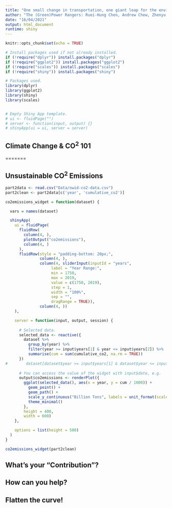 ```yaml
---
title: "One small change in transportation, one giant leap for the environment"
author: "The (Green)Power Rangers: Ruei-Hung Chen, Andrew Chew, Zhenyu Xuan, Elif Yurek"
date: "16/04/2021"
output: html_document
runtime: shiny
---
```


```r
knitr::opts_chunk$set(echo = TRUE)

# Install packages used if not already installed.
if (!require("dplyr")) install.packages("dplyr")
if (!require("ggplot2")) install.packages("ggplot2")
if (!require("scales")) install.packages("scales")
if (!require("shiny")) install.packages("shiny")

# Packages used.
library(dplyr)
library(ggplot2)
library(shiny)
library(scales)


# Empty Shiny App template. 
# ui <- fluidPage("")
# server <- function(input, output) {}
# shinyApp(ui = ui, server = server)
```

<!-- Part 1 -->
## Climate Change & CO^2^ 101
<!-- <<<<<<< HEAD -->
<!-- install.packages("readxl") -->
<!-- library("readxl") -->
<!-- data <- read_excel("global emission.3.xlsx") -->

<!-- df <- data.frame( -->
<!--   x= data$`Sub-sector`, -->
<!--   y=data$`Share of global greenhouse gas emissions (%)` -->
<!-- ) -->
<!-- df -->
<!-- # Load required R packages -->
<!-- install.packages('dplyr') -->
<!-- install.packages('highcharter') -->
<!-- library(dplyr) -->
<!-- library(highcharter)  -->
<!-- # Set highcharter options -->
<!-- options(highcharter.theme = hc_theme_smpl(tooltip = list(valueDecimals = 2))) -->

<!-- hc <- df %>% -->
<!--   hchart( -->
<!--     "pie", hcaes(x = x, y = y), -->
<!--     name = "CO2 Emissions" -->
<!--   ) -->
<!-- hc -->



=======
<!-- data <- read_excel("global emission.2.xlsx") -->

<!-- df <- data.frame( -->
<!--   x= data$`Sub-sector`, -->
<!--   y=data$`Share of global greenhouse gas emissions (%)` -->
<!-- ) -->
<!-- df -->
<!-- # Load required R packages -->
<!-- install.packages('dplyr') -->
<!-- install.packages('highcharter') -->
<!-- library(dplyr) -->
<!-- library(highcharter)  -->
<!-- # Set highcharter options -->
<!-- options(highcharter.theme = hc_theme_smpl(tooltip = list(valueDecimals = 2))) -->

<!-- hc <- df %>% -->
<!--   hchart( -->
<!--     "pie", hcaes(x = x, y = y), -->
<!--     name = "CO2 Emissions" -->
<!--   ) -->
<!-- hc -->
<!-- >>>>>>> fb7782ac83b51eb01196f3b294fbca85be9e9c0e -->

<!-- Part 2 -->
## Unsustainable CO^2^ Emissions
```r
part2data <- read.csv("Data/owid-co2-data.csv")
part2clean <- part2data[c('year', 'cumulative_co2')]

co2emissions_widget = function(dataset) {

  vars = names(dataset)

  shinyApp(
    ui = fluidPage(
      fluidRow(
        column(4, ),
        plotOutput("co2emissions"),
        column(4, )
      ),
      fluidRow(style = "padding-bottom: 20px;",
               column(4, ),
               column(4, sliderInput(inputId = "years",
                    label = "Year Range:",
                    min = 1750,
                    max = 2019,
                    value = c(1750, 2019),
                    step = 1,
                    width = "100%",
                    sep = "",
                    dragRange = TRUE)),
               column(4, ))
    ),

    server = function(input, output, session) {
      
      # Selected data.
      selected_data <- reactive({
        dataset %>%
          group_by(year) %>%
          filter(year >= input$years[1] & year <= input$years[2]) %>%
          summarise(cum = sum(cumulative_co2, na.rm = TRUE))
      })
#        dataset[dataset$year >= input$years[1] & dataset$year <= input$years[2],] %>% group_by(year)})
      
      # You can access the value of the widget with input$date, e.g.
      output$co2emissions <- renderPlot({
        ggplot(selected_data(), aes(x = year, y = cum / 1000)) +
          geom_point() +
          geom_path() +
          scale_y_continuous("Billion Tons", labels = unit_format(scale = 1e-3)) +
          theme_minimal()
        },
        height = 400,
        width = 600)
    },

    options = list(height = 500)
  )
}

co2emissions_widget(part2clean)
```




<!-- Part 3 -->
## What's your "Contribution"?

<!-- Part 4 -->
## How can you help?

<!-- Conclusion -->
## Flatten the curve!
